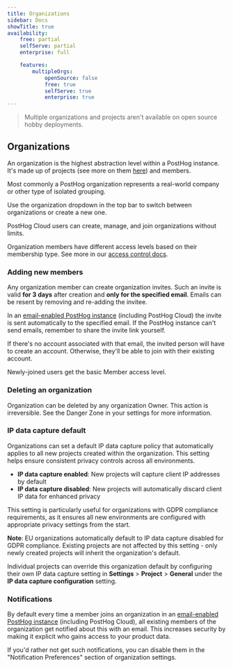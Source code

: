 ```yaml
---
title: Organizations
sidebar: Docs
showTitle: true
availability:
    free: partial
    selfServe: partial
    enterprise: full

    features:
        multipleOrgs:
            openSource: false
            free: true
            selfServe: true
            enterprise: true
---
```


> Multiple organizations and projects aren't available on open source hobby deployments.

## Organizations

An organization is the highest abstraction level within a PostHog instance. It's made up of projects (see more on them [here](/docs/settings/projects)) and members.

Most commonly a PostHog organization represents a real-world company or other type of isolated grouping.

Use the organization dropdown in the top bar to switch between organizations or create a new one.

PostHog Cloud users can create, manage, and join organizations without limits.

Organization members have different access levels based on their membership type. See more in our [access control docs](/docs/settings/access-control).

### Adding new members

Any organization member can create organization invites. Such an invite is valid **for 3 days** after creation and **only for the specified email**. Emails can be resent by removing and re-adding the invitee.

In an [email-enabled PostHog instance](/docs/self-host/configure/email) (including PostHog Cloud) the invite is sent automatically to the specified email. If the PostHog instance can't send emails, remember to share the invite link yourself.

If there's no account associated with that email, the invited person will have to create an account. Otherwise, they'll be able to join with their existing account.

Newly-joined users get the basic Member access level.

### Deleting an organization

Organization can be deleted by any organization Owner. This action is irreversible. See the Danger Zone in your settings for more information.

### IP data capture default

Organizations can set a default IP data capture policy that automatically applies to all new projects created within the organization. This setting helps ensure consistent privacy controls across all environments.

- **IP data capture enabled**: New projects will capture client IP addresses by default
- **IP data capture disabled**: New projects will automatically discard client IP data for enhanced privacy

This setting is particularly useful for organizations with GDPR compliance requirements, as it ensures all new environments are configured with appropriate privacy settings from the start.

**Note**: EU organizations automatically default to IP data capture disabled for GDPR compliance. Existing projects are not affected by this setting - only newly created projects will inherit the organization's default.

Individual projects can override this organization default by configuring their own IP data capture setting in **Settings** > **Project** > **General** under the **IP data capture configuration** setting.

### Notifications

By default every time a member joins an organization in an [email-enabled PostHog instance](/docs/self-host/configure/email) (including PostHog Cloud), all existing members of the organization get notified about this with an email. This increases security by making it explicit who gains access to your product data.

If you'd rather not get such notifications, you can disable them in the "Notification Preferences" section of organization settings.

